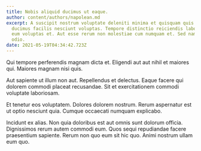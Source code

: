 ```yaml
---
title: Nobis aliquid ducimus ut eaque.
author: content/authors/napolean.md
excerpt: A suscipit nostrum voluptate deleniti minima et quisquam quis. Quo
  ducimus facilis nesciunt voluptas. Tempore distinctio reiciendis laboriosam ut
  eum voluptas et. Aut esse rerum non molestiae cum numquam et. Sed nam amet ad
  odio.
date: 2021-05-19T04:34:42.723Z
---
```

Qui tempore perferendis magnam dicta et. Eligendi aut aut nihil et maiores qui. Maiores magnam nisi quis.
 Aut sapiente ut illum non aut. Repellendus et delectus. Eaque facere qui dolorem commodi placeat recusandae. Sit et exercitationem commodi voluptate laboriosam.
 Et tenetur eos voluptatem. Dolores dolorem nostrum. Rerum aspernatur est ut optio nesciunt quia. Cumque occaecati numquam explicabo.
 Incidunt ex alias. Non quia doloribus est aut omnis sunt dolorum officia. Dignissimos rerum autem commodi eum. Quos sequi repudiandae facere praesentium sapiente. Rerum non quo eum sit hic quo. Animi nostrum ullam eum quo.